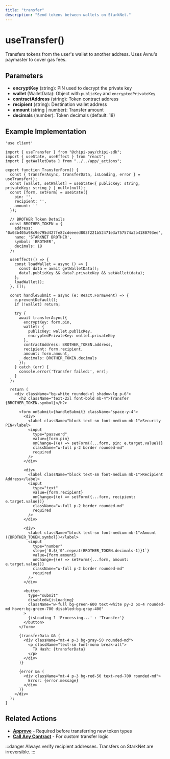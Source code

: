 ```yaml
---
title: "transfer"
description: "Send tokens between wallets on StarkNet."
---
```


# useTransfer()

Transfers tokens from the user's wallet to another address. Uses Avnu's paymaster to cover gas fees.

## Parameters

- **encryptKey** (string): PIN used to decrypt the private key
- **wallet** (WalletData): Object with `publicKey` and `encryptedPrivateKey`
- **contractAddress** (string): Token contract address
- **recipient** (string): Destination wallet address
- **amount** (string | number): Transfer amount
- **decimals** (number): Token decimals (default: 18)

## Example Implementation

```tsx
'use client'

import { useTransfer } from "@chipi-pay/chipi-sdk";
import { useState, useEffect } from "react";
import { getWalletData } from "../../app/_actions";

export function TransferForm() {
  const { transferAsync, transferData, isLoading, error } = useTransfer();
  const [wallet, setWallet] = useState<{ publicKey: string, privateKey: string } | null>(null);
  const [form, setForm] = useState({
    pin: '',
    recipient: '',
    amount: ''
  });

  // BROTHER Token Details
  const BROTHER_TOKEN = {
    address: '0x03b405a98c9e795d427fe82cdeeeed803f221b52471e3a757574a2b4180793ee',
    name: 'STARKNET BROTHER',
    symbol: 'BROTHER',
    decimals: 18
  };

  useEffect(() => {
    const loadWallet = async () => {
      const data = await getWalletData();
      data?.publicKey && data?.privateKey && setWallet(data);
    };
    loadWallet();
  }, []);

  const handleSubmit = async (e: React.FormEvent) => {
    e.preventDefault();
    if (!wallet) return;

    try {
      await transferAsync({
        encryptKey: form.pin,
        wallet: {
          publicKey: wallet.publicKey,
          encryptedPrivateKey: wallet.privateKey
        },
        contractAddress: BROTHER_TOKEN.address,
        recipient: form.recipient,
        amount: form.amount,
        decimals: BROTHER_TOKEN.decimals
      });
    } catch (err) {
      console.error('Transfer failed:', err);
    }
  };

  return (
    <div className="bg-white rounded-xl shadow-lg p-6">
      <h2 className="text-2xl font-bold mb-4">Transfer {BROTHER_TOKEN.symbol}</h2>
      
      <form onSubmit={handleSubmit} className="space-y-4">
        <div>
          <label className="block text-sm font-medium mb-1">Security PIN</label>
          <input
            type="password"
            value={form.pin}
            onChange={(e) => setForm({...form, pin: e.target.value})}
            className="w-full p-2 border rounded-md"
            required
          />
        </div>

        <div>
          <label className="block text-sm font-medium mb-1">Recipient Address</label>
          <input
            type="text"
            value={form.recipient}
            onChange={(e) => setForm({...form, recipient: e.target.value})}
            className="w-full p-2 border rounded-md"
            required
          />
        </div>

        <div>
          <label className="block text-sm font-medium mb-1">Amount ({BROTHER_TOKEN.symbol})</label>
          <input
            type="number"
            step={`0.${'0'.repeat(BROTHER_TOKEN.decimals-1)}1`}
            value={form.amount}
            onChange={(e) => setForm({...form, amount: e.target.value})}
            className="w-full p-2 border rounded-md"
            required
          />
        </div>

        <button 
          type="submit" 
          disabled={isLoading}
          className="w-full bg-green-600 text-white py-2 px-4 rounded-md hover:bg-green-700 disabled:bg-gray-400"
        >
          {isLoading ? 'Processing...' : 'Transfer'}
        </button>
      </form>

      {transferData && (
        <div className="mt-4 p-3 bg-gray-50 rounded-md">
          <p className="text-sm font-mono break-all">
            TX Hash: {transferData}
          </p>
        </div>
      )}

      {error && (
        <div className="mt-4 p-3 bg-red-50 text-red-700 rounded-md">
          Error: {error.message}
        </div>
      )}
    </div>
  );
}
```

## Related Actions

- **[Approve](/actions/approve.mdx)** - Required before transferring new token types
- **[Call Any Contract](/actions/call-any-contract.mdx)** - For custom transfer logic

:::danger
Always verify recipient addresses. Transfers on StarkNet are irreversible.
:::
